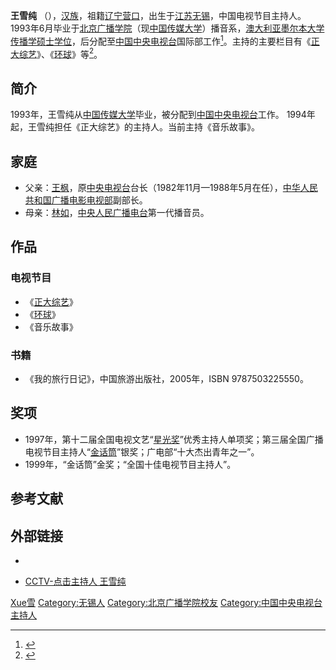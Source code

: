 {{藝人
|圖片     = 
|圖片簡介 = 
|類型     = 节目主持
|姓名     = 王雪纯
|本名     = 
|英文名   =
|暱稱     =
|其他藝名 = 
|國籍     = {{PRC}}
|民族     = [[汉族|汉族]]
|籍貫     = 
|出生日期 = {{birth date and age|1970|11|22}} 
|出生地點 = {{CHN}}[[江苏省|江苏省]][[无锡市|无锡市]]
|逝世日期 = <!-- {{Death date and age|YYYY|MM|DD|YYYY|MM|DD}}（死亡在前，出生在后） -->
|逝世地點 = 
|職業     = [[主持人|主持人]]
|語言     = [[汉语|汉语]]
|教育程度 = [[中国传媒大学|中国传媒大学]]、[[墨尔本大学|墨尔本大学]]
|宗教信仰 =
|配偶     = 
|兒女     = 
|父母     = 
|代表作   = 
|活躍年代 = 1994年至今
|經紀公司 = 
|獎項     = 金话筒奖（1997年、1999年）
|網站     = 
|IMDb     = 
}}

'''王雪纯''' （{{bd|1970年|11月22日|catIdx=W王}}），[[汉族|汉族]]，祖籍[[辽宁|辽宁]][[营口|营口]]，出生于[[江苏|江苏]][[无锡|无锡]]，中国电视节目主持人。1993年6月毕业于[[北京广播学院|北京广播学院]]（现[[中国传媒大学|中国传媒大学]]）播音系，[[澳大利亚|澳大利亚]][[墨尔本大学|墨尔本大学]][[传播学|传播学]][[硕士学位|硕士学位]]，后分配至[[中国中央电视台|中国中央电视台]]国际部工作<ref>{{Cite web|url=http://enjoy.eastday.com/e/2010chunwan/u1a5025075.html|title=盘点历届央视春晚美女主持[组图]-春晚 正大综艺 1986年 1983年 青岛39中 美女主持 主持节目 央视 倪萍 王雪纯-东方娱乐-东方网|accessdate=2018-04-22|work=enjoy.eastday.com|archive-url=https://web.archive.org/web/20180422202541/http://enjoy.eastday.com/e/2010chunwan/u1a5025075.html|archive-date=2018-04-22|dead-url=yes}}</ref>。主持的主要栏目有《[[正大综艺|正大综艺]]》、《[[环球|环球]]》等<ref>{{Cite book|title=线上故事 讲述中央电视台台前幕后的故事|last=刘连喜主编|first=|publisher=北京：中华书局|year=2003.04|isbn=7-101-03918-9|location=|pages=26-27}}</ref>。

== 简介 ==
1993年，王雪纯从[[中国传媒大学|中国传媒大学]]毕业，被分配到[[中国中央电视台|中国中央电视台]]工作。 1994年起，王雪纯担任《正大综艺》的主持人。当前主持《音乐故事》。

== 家庭 ==
*父亲：[[王枫_(1931年)|王枫]]，原[[中国中央电视台|中央电视台]]台长（1982年11月—1988年5月在任），[[中华人民共和国广播电影电视部|中华人民共和国广播电影电视部]]副部长。
*母亲：[[林如|林如]]，[[中央人民广播电台|中央人民广播电台]]第一代播音员。

== 作品 ==
=== 电视节目 ===
*《[[正大综艺|正大综艺]]》
*《[[环球|环球]]》
*《音乐故事》

=== 书籍 ===
*《我的旅行日记》，中国旅游出版社，2005年，ISBN 9787503225550。

== 奖项 ==
*1997年，第十二届全国电视文艺“[[星光奖|星光奖]]”优秀主持人单项奖；第三届全国广播电视节目主持人“[[金话筒|金话筒]]”银奖；广电部“十大杰出青年之一”。
*1999年，“金话筒”金奖；“全国十佳电视节目主持人”。

== 参考文献 ==
{{Reflist}}

== 外部链接 ==
* {{Sinablog|wangxuechun}}
* {{zh-cn}} [http://www.cctv.com/anchor/compere/0153/profile.shtml  CCTV-点击主持人 王雪纯]{{Wayback|url=http://www.cctv.com/anchor/compere/0153/profile.shtml |date=20090428222306 }}

{{authority control}}
{{DEFAULTSORT:Wang王}}
[[Category:王姓|Xue雪]]
[[Category:无锡人|Category:无锡人]]
[[Category:北京广播学院校友|Category:北京广播学院校友]]
[[Category:中国中央电视台主持人|Category:中国中央电视台主持人]]